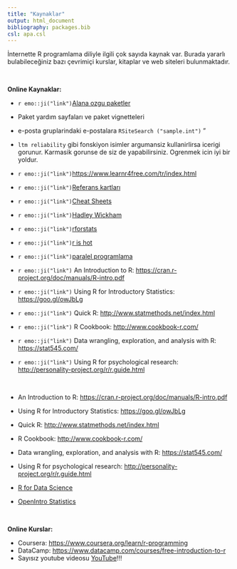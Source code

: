 ```yaml
---
title: "Kaynaklar"
output: html_document
bibliography: packages.bib
csl: apa.csl
---
```


İnternette R programlama diliyle ilgili çok sayıda kaynak var. Burada yararlı bulabileceğiniz bazı çevrimiçi kurslar, kitaplar ve web siteleri bulunmaktadır. 

<br/>

__Online Kaynaklar:__   


-   `r emo::ji("link")`[Alana ozgu paketler](https://cran.r-project.org/web/views/Psychometrics.html)
-   Paket yardım sayfaları ve paket vignetteleri
-   e-posta gruplarindaki e-postalara `RSiteSearch ("sample.int")` "
-   `ltm reliability` gibi fonskiyon isimler argumansiz kullanirlirsa icerigi gorunur. Karmasik gorunse de siz de yapabilirsiniz. Ogrenmek icin iyi bir yoldur.
-   `r emo::ji("link")`[https://www.learnr4free.com/tr/index.html](https://www.learnr4free.com/tr/index.html){.uri}
-   `r emo::ji("link")`[Referans kartları](http://cran.r-project.org/doc/contrib/Short-refcard.pdf)
-   `r emo::ji("link")`[Cheat Sheets](https://www.rstudio.com/resources/cheatsheets/)
-   `r emo::ji("link")`[Hadley Wickham](http://adv-r.had.co.nz/)
-  `r emo::ji("link")`[rforstats](http://r4stats.com/)
-   `r emo::ji("link")`[r is hot](https://blog.revolutionanalytics.com/r-is-hot/)
-   `r emo::ji("link")`[paralel programlama](http://www.matthewckeller.com/)


* `r emo::ji("link")` An Introduction to R: <https://cran.r-project.org/doc/manuals/R-intro.pdf>   
* `r emo::ji("link")` Using R for Introductory Statistics: <https://goo.gl/owJbLg>   
* `r emo::ji("link")` Quick R: <http://www.statmethods.net/index.html>   
* `r emo::ji("link")` R Cookbook: <http://www.cookbook-r.com/>
* `r emo::ji("link")` Data wrangling, exploration, and analysis with R: <https://stat545.com/>
* `r emo::ji("link")` Using R for psychological research: <http://personality-project.org/r/r.guide.html>

<br/>

* An Introduction to R: <https://cran.r-project.org/doc/manuals/R-intro.pdf>   
* Using R for Introductory Statistics: <https://goo.gl/owJbLg>   
* Quick R: <http://www.statmethods.net/index.html>   
* R Cookbook: <http://www.cookbook-r.com/>
* Data wrangling, exploration, and analysis with R: <https://stat545.com/>
* Using R for psychological research: <http://personality-project.org/r/r.guide.html>


* [R for Data Science](https://r4ds.had.co.nz/)
* [OpenIntro Statistics](https://openintro-ims.netlify.app)

<br/>

__Online Kurslar:__   

* Coursera: <https://www.coursera.org/learn/r-programming>   
* DataCamp: <https://www.datacamp.com/courses/free-introduction-to-r>   
* Sayısız youtube videosu [YouTube](https://www.youtube.com/)!!!   

